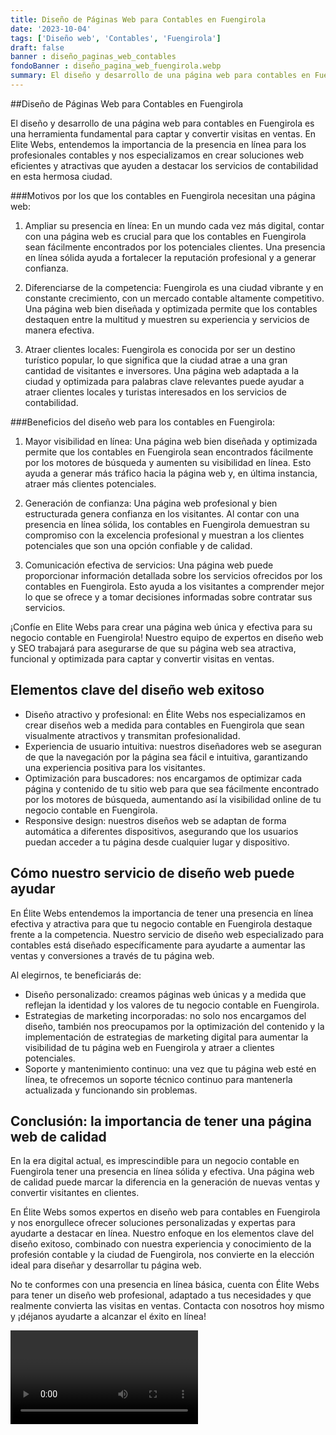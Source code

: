 ```yaml
---
title: Diseño de Páginas Web para Contables en Fuengirola
date: '2023-10-04'
tags: ['Diseño web', 'Contables', 'Fuengirola']
draft: false
banner : diseño_paginas_web_contables
fondoBanner : diseño_pagina_web_fuengirola.webp
summary: El diseño y desarrollo de una página web para contables en Fuengirola es una herramienta fundamental para captar y convertir visitas en ventas. En Elite Webs, entendemos la importancia de la presencia en línea para los profesionales contables y nos especializamos en crear soluciones web eficientes y atractivas que ayuden a destacar los servicios de contabilidad en esta hermosa ciudad.
---
```


##Diseño de Páginas Web para Contables en Fuengirola

El diseño y desarrollo de una página web para contables en Fuengirola es una herramienta fundamental para captar y convertir visitas en ventas. En Elite Webs, entendemos la importancia de la presencia en línea para los profesionales contables y nos especializamos en crear soluciones web eficientes y atractivas que ayuden a destacar los servicios de contabilidad en esta hermosa ciudad.

###Motivos por los que los contables en Fuengirola necesitan una página web:

1. Ampliar su presencia en línea: En un mundo cada vez más digital, contar con una página web es crucial para que los contables en Fuengirola sean fácilmente encontrados por los potenciales clientes. Una presencia en línea sólida ayuda a fortalecer la reputación profesional y a generar confianza.

2. Diferenciarse de la competencia: Fuengirola es una ciudad vibrante y en constante crecimiento, con un mercado contable altamente competitivo. Una página web bien diseñada y optimizada permite que los contables destaquen entre la multitud y muestren su experiencia y servicios de manera efectiva.

3. Atraer clientes locales: Fuengirola es conocida por ser un destino turístico popular, lo que significa que la ciudad atrae a una gran cantidad de visitantes e inversores. Una página web adaptada a la ciudad y optimizada para palabras clave relevantes puede ayudar a atraer clientes locales y turistas interesados en los servicios de contabilidad.

###Beneficios del diseño web para los contables en Fuengirola:

1. Mayor visibilidad en línea: Una página web bien diseñada y optimizada permite que los contables en Fuengirola sean encontrados fácilmente por los motores de búsqueda y aumenten su visibilidad en línea. Esto ayuda a generar más tráfico hacia la página web y, en última instancia, atraer más clientes potenciales.

2. Generación de confianza: Una página web profesional y bien estructurada genera confianza en los visitantes. Al contar con una presencia en línea sólida, los contables en Fuengirola demuestran su compromiso con la excelencia profesional y muestran a los clientes potenciales que son una opción confiable y de calidad.

3. Comunicación efectiva de servicios: Una página web puede proporcionar información detallada sobre los servicios ofrecidos por los contables en Fuengirola. Esto ayuda a los visitantes a comprender mejor lo que se ofrece y a tomar decisiones informadas sobre contratar sus servicios.

¡Confíe en Elite Webs para crear una página web única y efectiva para su negocio contable en Fuengirola! Nuestro equipo de expertos en diseño web y SEO trabajará para asegurarse de que su página web sea atractiva, funcional y optimizada para captar y convertir visitas en ventas.

<GifSeo />

<Cta />

## Elementos clave del diseño web exitoso

- Diseño atractivo y profesional: en Élite Webs nos especializamos en crear diseños web a medida para contables en Fuengirola que sean visualmente atractivos y transmitan profesionalidad.
- Experiencia de usuario intuitiva: nuestros diseñadores web se aseguran de que la navegación por la página sea fácil e intuitiva, garantizando una experiencia positiva para los visitantes.
- Optimización para buscadores: nos encargamos de optimizar cada página y contenido de tu sitio web para que sea fácilmente encontrado por los motores de búsqueda, aumentando así la visibilidad online de tu negocio contable en Fuengirola.
- Responsive design: nuestros diseños web se adaptan de forma automática a diferentes dispositivos, asegurando que los usuarios puedan acceder a tu página desde cualquier lugar y dispositivo.

## Cómo nuestro servicio de diseño web puede ayudar

En Élite Webs entendemos la importancia de tener una presencia en línea efectiva y atractiva para que tu negocio contable en Fuengirola destaque frente a la competencia. Nuestro servicio de diseño web especializado para contables está diseñado específicamente para ayudarte a aumentar las ventas y conversiones a través de tu página web.

Al elegirnos, te beneficiarás de:

- Diseño personalizado: creamos páginas web únicas y a medida que reflejan la identidad y los valores de tu negocio contable en Fuengirola.
- Estrategias de marketing incorporadas: no solo nos encargamos del diseño, también nos preocupamos por la optimización del contenido y la implementación de estrategias de marketing digital para aumentar la visibilidad de tu página web en Fuengirola y atraer a clientes potenciales.
- Soporte y mantenimiento continuo: una vez que tu página web esté en línea, te ofrecemos un soporte técnico continuo para mantenerla actualizada y funcionando sin problemas.

## Conclusión: la importancia de tener una página web de calidad

En la era digital actual, es imprescindible para un negocio contable en Fuengirola tener una presencia en línea sólida y efectiva. Una página web de calidad puede marcar la diferencia en la generación de nuevas ventas y convertir visitantes en clientes.

En Élite Webs somos expertos en diseño web para contables en Fuengirola y nos enorgullece ofrecer soluciones personalizadas y expertas para ayudarte a destacar en línea. Nuestro enfoque en los elementos clave del diseño exitoso, combinado con nuestra experiencia y conocimiento de la profesión contable y la ciudad de Fuengirola, nos convierte en la elección ideal para diseñar y desarrollar tu página web.

No te conformes con una presencia en línea básica, cuenta con Élite Webs para tener un diseño web profesional, adaptado a tus necesidades y que realmente convierta las visitas en ventas. Contacta con nosotros hoy mismo y ¡déjanos ayudarte a alcanzar el éxito en línea!

<Video />

<CtaBot job='Contables' city='Fuengirola'/>

<Gmaps query='Fuengirola+españa+maps' />